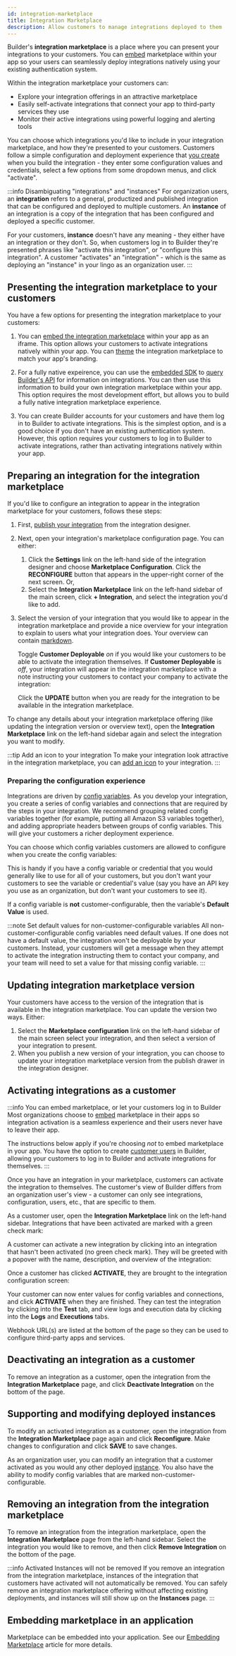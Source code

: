 ```yaml
---
id: integration-marketplace
title: Integration Marketplace
description: Allow customers to manage integrations deployed to them
---
```



Builder's **integration marketplace** is a place where you can present your integrations to your customers.
You can [embed](/composer/builder/embedding-marketplace.mdx) marketplace within your app so your users can seamlessly deploy integrations natively using your existing authentication system.

Within the integration marketplace your customers can:

- Explore your integration offerings in an attractive marketplace
- Easily self-activate integrations that connect your app to third-party services they use
- Monitor their active integrations using powerful logging and alerting tools

You can choose which integrations you'd like to include in your integration marketplace, and how they're presented to your customers.
Customers follow a simple configuration and deployment experience that [you create](/composer/builder/building-integrations.mdx#config-variables-in-integrations) when you build the integration - they enter some configuration values and credentials, select a few options from some dropdown menus, and click "activate".

:::info Disambiguating "integrations" and "instances"
For organization users, an **integration** refers to a general, productized and published integration that can be configured and deployed to multiple customers.
An **instance** of an integration is a copy of the integration that has been configured and deployed a specific customer.

For your customers, **instance** doesn't have any meaning - they either have an integration or they don't.
So, when customers log in to Builder they're presented phrases like "activate this integration", or "configure this integration".
A customer "activates" an "integration" - which is the same as deploying an "instance" in your lingo as an organization user.
:::

## Presenting the integration marketplace to your customers

You have a few options for presenting the integration marketplace to your customers:

1. You can [embed the integration marketplace](/composer/builder/embedding-marketplace.mdx) within your app as an iframe.
   This option allows your customers to activate integrations natively within your app.
   You can [theme](/composer/builder/embedding-marketplace.mdx#theming-embedded-marketplace) the integration marketplace to match your app's branding.

   <Screenshot
     filename="integration-marketplace/presenting-embed-iframe.png"
     maxWidth="650px"
     caption="Your customers log in to your app activate integrations through an embedded iframe"
   />

2. For a fully native expeirence, you can use the [embedded SDK](/composer/builder/installing-embedded.mdx) to [query Builder's API](/composer/builder/embedded-api-requests.mdx) for information on integrations.
   You can then use this information to build your own integration marketplace within your app.
   This option requires the most development effort, but allows you to build a fully native integration marketplace experience.

   <Screenshot
     filename="integration-marketplace/presenting-custom-ui.png"
     maxWidth="650px"
     caption="Your customers log in to your app activate integrations through a custom UI"
   />

3. You can create Builder accounts for your customers and have them log in to Builder to activate integrations.
   This is the simplest option, and is a good choice if you don't have an existing authentication system.
   However, this option requires your customers to log in to Builder to activate integrations, rather than activating integrations natively within your app.

   <Screenshot
     filename="integration-marketplace/presenting-login-to-prismatic.png"
     maxWidth="600px"
     caption="Your customers log in to Builder to activate integrations"
   />

## Preparing an integration for the integration marketplace

If you'd like to configure an integration to appear in the integration marketplace for your customers, follows these steps:

1. First, [publish your integration](/composer/builder/integrations.mdx#publishing-an-integration) from the integration designer.
1. Next, open your integration's marketplace configuration page.
   You can either:
   1. Click the **Settings** link on the left-hand side of the integration designer and choose **Marketplace Configuration**.
      Click the **RECONFIGURE** button that appears in the upper-right corner of the next screen.
      Or,
   1. Select the **Integration Marketplace** link on the left-hand sidebar of the main screen, click **+ Integration**, and select the integration you'd like to add.
1. Select the version of your integration that you would like to appear in the integration marketplace and provide a nice overview for your integration to explain to users what your integration does.
   Your overview can contain [markdown](https://markdownlivepreview.com/).

   <Screenshot
     filename="integration-marketplace/org-configure-integration.png"
     maxWidth="600px"
     alt="Configure integration for marketplace in Builder app"
   />

   Toggle **Customer Deployable** _on_ if you would like your customers to be able to activate the integration themselves.
   If **Customer Deployable** is _off_, your integration will appear in the integration marketplace with a note instructing your customers to contact your company to activate the integration:

   <Screenshot
     filename="integration-marketplace/customer-deployable-off.png"
     maxWidth="700px"
     alt="Toggle customer deployable option for integration in Builder app"
   />

   Click the **UPDATE** button when you are ready for the integration to be available in the integration marketplace.

To change any details about your integration marketplace offering (like updating the integration version or overview text), open the **Integration Marketplace** link on the left-hand sidebar again and select the integration you want to modify.

:::tip Add an icon to your integration
To make your integration look attractive in the integration marketplace, you can [add an icon](/composer/builder/integrations.mdx#assigning-an-icon-to-an-integration) to your integration.
:::

### Preparing the configuration experience

Integrations are driven by [config variables](/composer/builder/building-integrations.mdx/#config-variables-in-integrations).
As you develop your integration, you create a series of config variables and connections that are required by the steps in your integration.
We recommend grouping related config variables together (for example, putting all Amazon S3 variables together), and adding appropriate headers between groups of config variables.
This will give your customers a richer deployment experience.

You can choose which config variables customers are allowed to configure when you create the config variables:

<Screenshot
  filename="integration-marketplace/customer-configurable-config-variable.png"
  maxWidth="650px"
  alt="Enable config variables for customers in Builder app"
/>

This is handy if you have a config variable or credential that you would generally like to use for all of your customers, but you don't want your customers to see the variable or credential's value (say you have an API key you use as an organization, but don't want your customers to see it).

If a config variable is **not** customer-configurable, then the variable's **Default Value** is used.

:::note Set default values for non-customer-configurable variables
All non-customer-configurable config variables need default values.
If one does not have a default value, the integration won't be deployable by your customers.
Instead, your customers will get a message when they attempt to activate the integration instructing them to contact your company, and your team will need to set a value for that missing config variable.
:::

## Updating integration marketplace version

Your customers have access to the version of the integration that is available in the integration marketplace.
You can update the version two ways.
Either:

1. Select the **Marketplace configuration** link on the left-hand sidebar of the main screen select your integration, and then select a version of your integration to present.
1. When you publish a new version of your integration, you can choose to update your integration marketplace version from the publish drawer in the integration designer.
   <Screenshot
     filename="integration-marketplace/update-integration-version.png"
     maxWidth="550px"
     alt="Update integration version in integration marketplace from designer"
   />

## Activating integrations as a customer

:::info You can embed marketplace, or let your customers log in to Builder
Most organizations choose to [embed](/composer/builder/embedding-marketplace.mdx) marketplace in their apps so integration activation is a seamless experience and their users never have to leave their app.

The instructions below apply if you're choosing _not_ to embed marketplace in your app.
You have the option to create [customer users](/composer/builder/users.mdx#customer-users) in Builder, allowing your customers to log in to Builder and activate integrations for themselves.
:::

Once you have an integration in your marketplace, customers can activate the integration to themselves.
The customer's view of Builder differs from an organization user's view - a customer can only see integrations, configuration, users, etc., that are specific to them.

As a customer user, open the **Integration Marketplace** link on the left-hand sidebar.
Integrations that have been activated are marked with a green check mark:

<Screenshot
  filename="integration-marketplace/integration-marketplace.png"
  maxWidth="700px"
  alt="List of integrations with activated integrations highlighted in Builder integration marketplace"
/>

A customer can activate a new integration by clicking into an integration that hasn't been activated (no green check mark).
They will be greeted with a popover with the name, description, and overview of the integration:

<Screenshot
  filename="integration-marketplace/deploy-modal.png"
  maxWidth="700px"
  alt="Customer activates integration in Builder integration marketplace"
/>

Once a customer has clicked **ACTIVATE**, they are brought to the integration configuration screen:

<Screenshot
  filename="integration-marketplace/customer-configure-integration.png"
  maxWidth="700px"
  alt="Customer configures integration in Builder integration marketplace"
/>

Your customer can now enter values for config variables and connections, and click **ACTIVATE** when they are finished.
They can test the integration by clicking into the **Test** tab, and view logs and execution data by clicking into the **Logs** and **Executions** tabs.

Webhook URL(s) are listed at the bottom of the page so they can be used to configure third-party apps and services.

## Deactivating an integration as a customer

To remove an integration as a customer, open the integration from the **Integration Marketplace** page, and click **Deactivate Integration** on the bottom of the page.

## Supporting and modifying deployed instances

To modify an activated integration as a customer, open the integration from the **Integration Marketplace** page again and click **Reconfigure**.
Make changes to configuration and click **SAVE** to save changes.

As an organization user, you can modify an integration that a customer activated as you would any other deployed [instance](/composer/builder/instances.mdx#configuring-instances).
You also have the ability to modify config variables that are marked non-customer-configurable.

## Removing an integration from the integration marketplace

To remove an integration from the integration marketplace, open the **Integration Marketplace** page from the left-hand sidebar.
Select the integration you would like to remove, and then click **Remove Integration** on the bottom of the page.

:::info Activated Instances will not be removed
If you remove an integration from the integration marketplace, instances of the integration that customers have activated will not automatically be removed.
You can safely remove an integration marketplace offering without affecting existing deployments, and instances will still show up on the **Instances** page.
:::

## Embedding marketplace in an application

Marketplace can be embedded into your application.
See our [Embedding Marketplace](/composer/builder/embedding-marketplace.mdx) article for more details.
